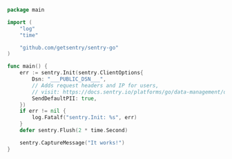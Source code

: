 ```go
package main

import (
	"log"
	"time"

	"github.com/getsentry/sentry-go"
)

func main() {
	err := sentry.Init(sentry.ClientOptions{
		Dsn: "___PUBLIC_DSN___",
		// Adds request headers and IP for users,
        // visit: https://docs.sentry.io/platforms/go/data-management/data-collected/ for more info
        SendDefaultPII: true,
	})
	if err != nil {
		log.Fatalf("sentry.Init: %s", err)
	}
	defer sentry.Flush(2 * time.Second)

	sentry.CaptureMessage("It works!")
}
```
